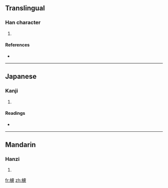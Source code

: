 ==Translingual==

===Han character===
{{Han char|rn=75|rad=木|as=15|sn=19|four=|canj=木卜心心 (DYPP)}}

# {{defn|Han|sort=木15}}

====References====
* {{Han ref|kx=0560.120|dkj=15805|dj=0949.150|hdz=21313.090|uh=6AD6|ud=27350}}

----

==Japanese==

===Kanji===
{{ja-kanji|grade=|rs=木15}}

# {{defn|Japanese}}

====Readings====
* {{ja-readings|on=[[りょ]] (ryo), [[ろ]] (ro)|kun=[[ふざ]] (fuza)}}

----

==Mandarin==

===Hanzi===
{{cmn-hanzi|pin=[[lǘ]] ([[lü2]])|wg=lü<sup>2</sup>}}

# {{defn|Mandarin}}

[[fr:櫖]]
[[zh:櫖]]